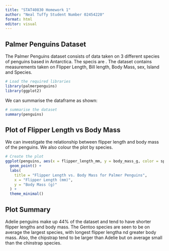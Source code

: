 ```yaml
---
title: "STAT40830 Homework 1"
author: "Neal Tuffy Student Number 02454220"
format: html
editor: visual
---
```


## <b>Palmer Penguins Dataset</b>

The Palmer Penguins dataset consists of data taken on 3 different species of penguins based in Antarctica. The specis are \textcolor{blue}{Adelie, Chinstrap and Gentoo}. The dataset contains measurements taken on Flipper Length, Bill length, Body Mass, sex, Island and Species.

```r
# Load the required libraries
library(palmerpenguins)
library(ggplot2)
```

We can summarise the dataframe as shown:

```r
# summarise the dataset
summary(penguins)
```

## <b>Plot of Flipper Length vs Body Mass</b>

We can investigate the relationship between flipper length and body mass of the penguins. We also colour the plot by species.

```r
# Create the plot
ggplot(penguins, aes(x = flipper_length_mm, y = body_mass_g, color = species)) +
  geom_point() +
  labs(
    title = "Flipper Length vs. Body Mass for Palmer Penguins",
    x = "Flipper Length (mm)",
    y = "Body Mass (g)"
  ) +
  theme_minimal()

```

## <b>Plot Summary</b>

Adelie penguins make up 44% of the dataset and tend to have shorter flipper lengths and body mass. The Gentoo species are seen to be on average the largest species, with longest flipper lengtha nd greater body mass. Also, the chipstrap tend to be larger than Adelie but on average small than the chinstrap species.
